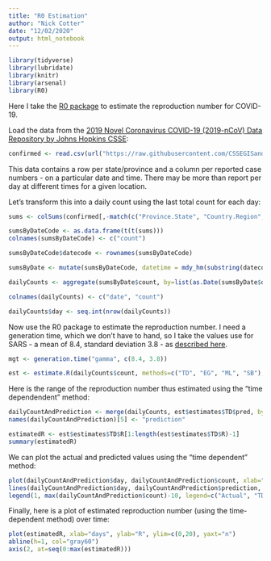 ```yaml
---
title: "R0 Estimation"
author: "Nick Cotter"
date: "12/02/2020"
output: html_notebook
---
```


```r
library(tidyverse)
library(lubridate)
library(knitr)
library(arsenal)
library(R0)
```

Here I take the [R0 package](https://www.ncbi.nlm.nih.gov/pmc/articles/PMC3582628/) to estimate the reproduction number for COVID-19.


Load the data from the [2019 Novel Coronavirus COVID-19 (2019-nCoV) Data Repository by Johns Hopkins CSSE](https://github.com/CSSEGISandData/COVID-19):

```r
confirmed <- read.csv(url("https://raw.githubusercontent.com/CSSEGISandData/2019-nCoV/master/time_series/time_series_2019-ncov-Confirmed.csv"))
```

This data contains a row per state/province and a column per reported case numbers - on a particular date and time. There may be more than report per day at different times for a given location. 

Let's transform this into a daily count using the last total count for each day:

```r
sums <- colSums(confirmed[,-match(c("Province.State", "Country.Region", "Lat", "Long"), names(confirmed))], na.rm=TRUE)

sumsByDateCode <- as.data.frame(t(t(sums)))
colnames(sumsByDateCode) <- c("count")

sumsByDateCode$datecode <- rownames(sumsByDateCode)

sumsByDate <- mutate(sumsByDateCode, datetime = mdy_hm(substring(datecode,2)))

dailyCounts <- aggregate(sumsByDate$count, by=list(as.Date(sumsByDate$datetime)), FUN=tail, n=1)

colnames(dailyCounts) <- c("date", "count")

dailyCounts$day <- seq.int(nrow(dailyCounts))
```


Now use the R0 package to estimate the reproduction number. I need a generation time, which we don't have to hand, so I take the values use for SARS - a mean of 8.4, standard deviation 3.8 - as [described here](https://www.ncbi.nlm.nih.gov/pmc/articles/PMC3816335/).

```r
mgt <- generation.time("gamma", c(8.4, 3.8))

est <- estimate.R(dailyCounts$count, methods=c("TD", "EG", "ML", "SB"), GT=mgt)
```

Here is the range of the reproduction number thus estimated using the "time dependendent" method:

```r
dailyCountAndPrediction <- merge(dailyCounts, est$estimates$TD$pred, by="row.names", sort=FALSE, all=TRUE)
names(dailyCountAndPrediction)[5] <- "prediction"

estimatedR <- est$estimates$TD$R[1:length(est$estimates$TD$R)-1]
summary(estimatedR)
```

We can plot the actual and predicted values using the "time dependent" method:

```r
plot(dailyCountAndPrediction$day, dailyCountAndPrediction$count, xlab="days",ylab="count", col="red")
lines(dailyCountAndPrediction$day, dailyCountAndPrediction$prediction, col="green")
legend(1, max(dailyCountAndPrediction$count)-10, legend=c("Actual", "TD"), col=c("red", "green"), lty=c(0,1), pch=c(1,NA), cex=0.8)
```

Finally, here is a plot of estimated reproduction number (using the time-dependent method) over time:

```r
plot(estimatedR, xlab="days", ylab="R", ylim=c(0,20), yaxt="n")
abline(h=1, col="gray60")
axis(2, at=seq(0:max(estimatedR)))
```

